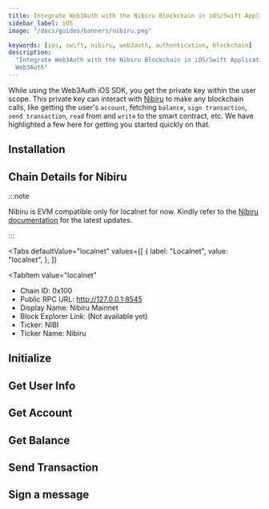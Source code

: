 ```yaml
---
title: Integrate Web3Auth with the Nibiru Blockchain in iOS/Swift Applications
sidebar_label: iOS
image: "/docs/guides/banners/nibiru.png"

keywords: [ios, swift, nibiru, web3auth, authentication, blockchain]
description:
  "Integrate Web3Auth with the Nibiru Blockchain in iOS/Swift Applications | Documentation -
  Web3Auth"
---
```



<SEO
  title="Integrate Web3Auth with the Nibiru Blockchain in iOS/Swift Applications"
  description="Integrate Web3Auth with the Nibiru Blockchain in iOS/Swift Applications | Documentation - Web3Auth"
  image="https://web3auth.io/docs/guides/banners/nibiru.png"
  slug="/connect-blockchain/evm/nibiru/ios"
/>

While using the Web3Auth iOS SDK, you get the private key within the user scope. This private key
can interact with [Nibiru](https://nibiru.fi/) to make any blockchain calls, like getting the user's
`account`, fetching `balance`, `sign transaction`, `send transaction`, `read` from and `write` to
the smart contract, etc. We have highlighted a few here for getting you started quickly on that.

## Installation

<InstallationSnippet />

## Chain Details for Nibiru

:::note

Nibiru is EVM compatible only for localnet for now. Kindly refer to the
[Nibiru documentation](https://nibiru.fi/docs/dev/evm/) for the latest updates.

:::

<Tabs
 defaultValue="localnet"
  values={[
    { label: "Localnet", value: "localnet", },
  ]}
>
<TabItem
  value="localnet"
>

- Chain ID: 0x100
- Public RPC URL: http://127.0.0.1:8545
- Display Name: Nibiru Mainnet
- Block Explorer Link: (Not available yet)
- Ticker: NIBI
- Ticker Name: Nibiru

</TabItem>
</Tabs>

## Initialize

<InitialisationSnippet />

## Get User Info

<UserInfoSnippet />

## Get Account

<GetAccountSnippet />

## Get Balance

<GetBalanceSnippet />

## Send Transaction

<SendTransactionSnippet />

## Sign a message

<SignMessageSnippet />

